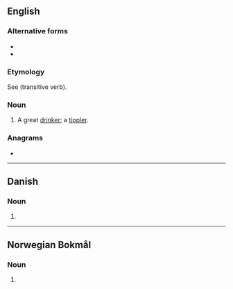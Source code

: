{{also|Bibler}}
==English==

===Alternative forms===
* {{l|en|bibbeler}}
* {{l|en|bibbler}}

===Etymology===
See {{m|en|bib}} (transitive verb).

===Noun===
{{en-noun}}

# {{lb|en|archaic}} A great [[drinker]]; a [[tippler]].

{{Webster 1913}}

===Anagrams===
* {{anagrams|en|a=bbeilr|Ribble|libber}}

----

==Danish==

===Noun===
{{head|da|noun form|g=c}}

# {{indefinite plural of|da|bibel}}

----

==Norwegian Bokmål==

===Noun===
{{head|nb|noun form|g=m}}

# {{inflection of|nb|bibel||indefinite|p}}